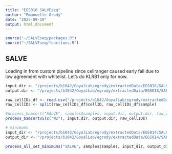 ```yaml
---
title: "EGS018 SALVEseq"
author: "Emanuelle Grody"
date: "2025-09-19"
output: html_document
---
```


```r
source("~/SALVEseq/packages.R")
source("~/SALVEseq/functions.R")
```

## SALVE
Loading in from custom pipeline since cellranger caused early fail due to low agreement with whitelist. Let's do KLRB1 only for now.

```r

input.dir <- "/projects/b1042/GoyalLab/egrody/extractedData/EGS018/SALVE/bamsort/"
output.dir <- "/projects/b1042/GoyalLab/egrody/extractedData/EGS018/SALVE/bamsort/reads/"

raw_cellIDs_df <- read.csv("/projects/b1042/GoyalLab/egrody/extractedData/EGS016/singleCell/raw_cellIDs/all_raw_cellIDs.csv")
raw_cellIDs <- split(raw_cellIDs_df$cellID, raw_cellIDs_df$sample)

#process_bamsort("SALVE", samples$samples, input.dir, output.dir, raw_cellIDs)
process_bamsortv5(c("W2"), input.dir, output.dir, raw_cellIDs)

# minimums
input_dir <- "/projects/b1042/GoyalLab/egrody/extractedData/EGS014/SALVE/bamsort/reads/v5/"
output_dir <- "/projects/b1042/GoyalLab/egrody/extractedData/EGS014/SALVE/bamsort/reads/v5/minimum" 

process_all_set_minimums("SALVE", samples$samples, input_dir, output_dir, min_reads = 5, min_umi = 3)

```


